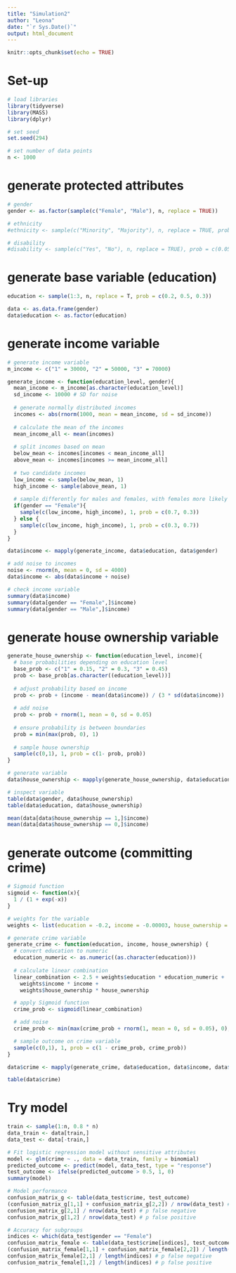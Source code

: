 ```yaml
---
title: "Simulation2"
author: "Leona"
date: "`r Sys.Date()`"
output: html_document
---
```


```r
knitr::opts_chunk$set(echo = TRUE)
```

# Set-up
```r
# load libraries 
library(tidyverse)
library(MASS)
library(dplyr)

# set seed 
set.seed(294)

# set number of data points
n <- 1000
```

# generate protected attributes
```r
# gender
gender <- as.factor(sample(c("Female", "Male"), n, replace = TRUE))

# ethnicity
#ethnicity <- sample(c("Minority", "Majority"), n, replace = TRUE, prob = c(0.35, 0.65)

# disability
#disability <- sample(c("Yes", "No"), n, replace = TRUE), prob = c(0.05, 0.95)
```

# generate base variable (education)
```r
education <- sample(1:3, n, replace = T, prob = c(0.2, 0.5, 0.3))

data <- as.data.frame(gender)
data$education <- as.factor(education)
```

# generate income variable
```r
# generate income variable
m_income <- c("1" = 30000, "2" = 50000, "3" = 70000)

generate_income <- function(education_level, gender){
  mean_income <- m_income[as.character(education_level)]
  sd_income <- 10000 # SD for noise
  
  # generate normally distributed incomes
  incomes <- abs(rnorm(1000, mean = mean_income, sd = sd_income))
  
  # calculate the mean of the incomes
  mean_income_all <- mean(incomes)
  
  # split incomes based on mean
  below_mean <- incomes[incomes < mean_income_all]
  above_mean <- incomes[incomes >= mean_income_all]
  
  # two candidate incomes
  low_income <- sample(below_mean, 1)
  high_income <- sample(above_mean, 1)
  
  # sample differently for males and females, with females more likely to have lower income
  if(gender == "Female"){
    sample(c(low_income, high_income), 1, prob = c(0.7, 0.3))
  } else {
    sample(c(low_income, high_income), 1, prob = c(0.3, 0.7))
  }
}

data$income <- mapply(generate_income, data$education, data$gender)

# add noise to incomes
noise <- rnorm(n, mean = 0, sd = 4000)
data$income <- abs(data$income + noise)

# check income variable
summary(data$income)
summary(data[gender == "Female",]$income)
summary(data[gender == "Male",]$income)
```

# generate house ownership variable
```r
generate_house_ownership <- function(education_level, income){
  # base probabilities depending on education level
  base_prob <- c("1" = 0.15, "2" = 0.3, "3" = 0.45)
  prob <- base_prob[as.character((education_level))]
  
  # adjust probability based on income
  prob <- prob + (income - mean(data$income)) / (3 * sd(data$income))
  
  # add noise
  prob <- prob + rnorm(1, mean = 0, sd = 0.05)
  
  # ensure probability is between boundaries
  prob = min(max(prob, 0), 1)
  
  # sample house ownership
  sample(c(0,1), 1, prob = c(1- prob, prob))
}

# generate variable
data$house_ownership <- mapply(generate_house_ownership, data$education, data$income)

# inspect variable
table(data$gender, data$house_ownership)
table(data$education, data$house_ownership)

mean(data[data$house_ownership == 1,]$income)
mean(data[data$house_ownership == 0,]$income)
```

# generate outcome (committing crime)
```r
# Sigmoid function
sigmoid <- function(x){
  1 / (1 + exp(-x))
}

# weights for the variable
weights <- list(education = -0.2, income = -0.00003, house_ownership = -1.7)

# generate crime variable
generate_crime <- function(education, income, house_ownership) {
  # convert education to numeric
  education_numeric <- as.numeric((as.character(education)))
  
  # calculate linear combination
  linear_combination <- 2.5 + weights$education * education_numeric +
    weights$income * income +
    weights$house_ownership * house_ownership

  # apply Sigmoid function
  crime_prob <- sigmoid(linear_combination)

  # add noise
  crime_prob <- min(max(crime_prob + rnorm(1, mean = 0, sd = 0.05), 0), 1)

  # sample outcome on crime variable
  sample(c(0,1), 1, prob = c(1 - crime_prob, crime_prob))
}

data$crime <- mapply(generate_crime, data$education, data$income, data$house_ownership)

table(data$crime)
```

# Try model
```r
train <- sample(1:n, 0.8 * n)
data_train <- data[train,]
data_test <- data[-train,]

# Fit logistic regression model without sensitive attributes
model <- glm(crime ~ ., data = data_train, family = binomial)
predicted_outcome <- predict(model, data_test, type = "response")
test_outcome <- ifelse(predicted_outcome > 0.5, 1, 0)
summary(model)

# Model performance
confusion_matrix_g <- table(data_test$crime, test_outcome)
(confusion_matrix_g[1,1] + confusion_matrix_g[2,2]) / nrow(data_test) # accuracy
confusion_matrix_g[2,1] / nrow(data_test) # p false negative
confusion_matrix_g[1,2] / nrow(data_test) # p false positive

# Accuracy for subgroups
indices <- which(data_test$gender == "Female")
confusion_matrix_female <- table(data_test$crime[indices], test_outcome[indices])
(confusion_matrix_female[1,1] + confusion_matrix_female[2,2]) / length(indices) # accuracy
confusion_matrix_female[2,1] / length(indices) # p false negative
confusion_matrix_female[1,2] / length(indices) # p false positive
```

